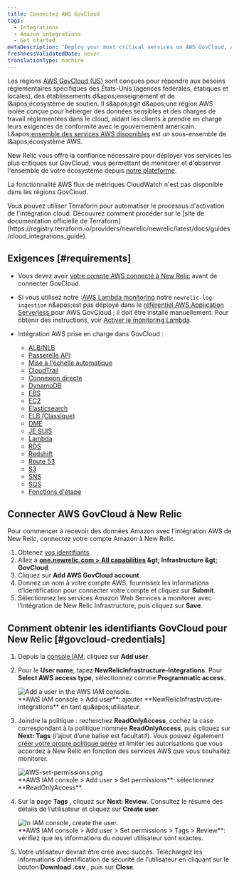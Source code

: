 ```yaml
---
title: Connectez AWS GovCloud
tags:
  - Integrations
  - Amazon integrations
  - Get started
metaDescription: 'Deploy your most critical services on AWS GovCloud, and monitor your entire infrastructure with New Relic.'
freshnessValidatedDate: never
translationType: machine
---
```


Les régions [AWS GovCloud (US)](https://aws.amazon.com/govcloud-us/) sont conçues pour répondre aux besoins réglementaires spécifiques des États-Unis (agences fédérales, étatiques et locales), des établissements d&amp;apos;enseignement et de l&amp;apos;écosystème de soutien. Il s&amp;apos;agit d&amp;apos;une région AWS isolée conçue pour héberger des données sensibles et des charges de travail réglementées dans le cloud, aidant les clients à prendre en charge leurs exigences de conformité avec le gouvernement américain. L&amp;apos;[ensemble des services AWS disponibles](https://aws.amazon.com/govcloud-us/details/) est un sous-ensemble de l&amp;apos;écosystème AWS.

New Relic vous offre la confiance nécessaire pour déployer vos services les plus critiques sur GovCloud, vous permettant de monitorer et d&apos;observer l&apos;ensemble de votre écosystème depuis [notre plateforme](/docs/new-relic-one/use-new-relic-one/get-started/introduction-new-relic-one).

La fonctionnalité AWS flux de métriques CloudWatch n&apos;est pas disponible dans les régions GovCloud.

<Callout variant="tip">
  Vous pouvez utiliser Terraform pour automatiser le processus d&apos;activation de l&apos;intégration cloud. Découvrez comment procéder sur le [site de documentation officielle de Terraform](https://registry.terraform.io/providers/newrelic/newrelic/latest/docs/guides/cloud_integrations_guide).
</Callout>

## Exigences [#requirements]

* Vous devez avoir [votre compte AWS connecté à New Relic](/docs/integrations/amazon-integrations/get-started/connect-aws-infrastructure) avant de connecter GovCloud.

* Si vous utilisez notre :[AWS Lambda monitoring](/docs/serverless-function-monitoring/aws-lambda-monitoring/get-started/introduction-new-relic-monitoring-aws-lambda) notre `newrelic-log-ingestion` n&amp;apos;est pas déployé dans le [référentiel AWS Application Serverless ](https://aws.amazon.com/serverless/serverlessrepo/)pour AWS GovCloud ; il doit être installé manuellement. Pour obtenir des instructions, voir [Activer le monitoring Lambda](/docs/serverless-function-monitoring/aws-lambda-monitoring/get-started/enable-new-relic-monitoring-aws-lambda#connect-aws).

* Intégration AWS prise en charge dans GovCloud :

  * [ALB/NLB](/docs/integrations/amazon-integrations/aws-integrations-list/aws-albnlb-monitoring-integration)
  * [Passerelle API](/docs/integrations/amazon-integrations/aws-integrations-list/aws-api-gateway-monitoring-integration)
  * [Mise à l&apos;échelle automatique](/docs/integrations/amazon-integrations/aws-integrations-list/aws-auto-scaling-monitoring-integration)
  * [CloudTrail](/docs/integrations/amazon-integrations/aws-integrations-list/aws-cloudtrail-monitoring-integration)
  * [Connexion directe](/docs/integrations/amazon-integrations/aws-integrations-list/aws-direct-connect-monitoring-integration)
  * [DynamoDB](/docs/integrations/amazon-integrations/aws-integrations-list/aws-dynamodb-monitoring-integration)
  * [EBS](/docs/integrations/amazon-integrations/aws-integrations-list/aws-ebs-monitoring-integration)
  * [EC2](/docs/integrations/amazon-integrations/aws-integrations-list/aws-ec2-monitoring-integration)
  * [Elasticsearch](/docs/integrations/amazon-integrations/aws-integrations-list/aws-elasticsearch-monitoring-integration)
  * [ELB (Classique)](/docs/integrations/amazon-integrations/aws-integrations-list/aws-elb-classic-monitoring-integration)
  * [DME](/docs/integrations/amazon-integrations/aws-integrations-list/aws-emr-monitoring-integration)
  * [JE SUIS](/docs/integrations/amazon-integrations/aws-integrations-list/aws-iam-monitoring-integration)
  * [Lambda](/docs/integrations/amazon-integrations/aws-integrations-list/aws-lambda-monitoring-integration)
  * [RDS](/docs/integrations/amazon-integrations/aws-integrations-list/aws-rds-monitoring-integration)
  * [Redshift](/docs/integrations/amazon-integrations/aws-integrations-list/aws-redshift-integration)
  * [Route 53](/docs/integrations/amazon-integrations/aws-integrations-list/aws-route-53-monitoring-integration)
  * [S3](/docs/integrations/amazon-integrations/aws-integrations-list/aws-s3-monitoring-integration)
  * [SNS](/docs/integrations/amazon-integrations/aws-integrations-list/aws-sns-monitoring-integration)
  * [SQS](/docs/integrations/amazon-integrations/aws-integrations-list/aws-sqs-monitoring-integration)
  * [Fonctions d&apos;étape](/docs/integrations/amazon-integrations/aws-integrations-list/aws-step-functions-monitoring-integration)

## Connecter AWS GovCloud à New Relic

Pour commencer à recevoir des données Amazon avec l&apos;intégration AWS de New Relic, connectez votre compte Amazon à New Relic.

1. Obtenez [vos identifiants](#govcloud-credentials).
2. Allez à <DNT>**[one.newrelic.com &gt; All capabilities](https://one.newrelic.com/all-capabilities) &amp;gt; Infrastructure &amp;gt; GovCloud**</DNT>.
3. Cliquez sur <DNT>**Add AWS GovCloud account**</DNT>.
4. Donnez un nom à votre compte AWS, fournissez les informations d’identification pour connecter votre compte et cliquez sur <DNT>**Submit**</DNT>.
5. Sélectionnez les services Amazon Web Services à monitorer avec l’intégration de New Relic Infrastructure, puis cliquez sur <DNT>**Save**</DNT>.

## Comment obtenir les identifiants GovCloud pour New Relic [#govcloud-credentials]

1. Depuis la [console IAM](https://console.amazonaws-us-gov.com/iam/home#/users), cliquez sur <DNT>**Add user**</DNT>.

2. Pour le <DNT>**User name**</DNT>, tapez <DNT>**NewRelicInfrastructure-Integrations**</DNT>. Pour <DNT>**Select AWS access type**</DNT>, sélectionnez comme <DNT>**Programmatic access**</DNT>.

   <img title="AWS-add-user.png" alt="Add a user in the AWS IAM console." src="/images/infrastructure_screenshot-crop_aws-add-user.webp" />

   <figcaption>
     <DNT>**AWS IAM console &gt; Add user**</DNT>: ajouter <DNT>**NewRelicInfrastructure-Integrations**</DNT> en tant qu&amp;apos;utilisateur.
   </figcaption>

3. Joindre la politique : recherchez <DNT>**ReadOnlyAccess**</DNT>, cochez la case correspondant à la politique nommée <DNT>**ReadOnlyAccess**</DNT>, puis cliquez sur <DNT>**Next: Tags**</DNT> (l’ajout d’une balise est facultatif). Vous pouvez également [créer votre propre politique gérée](/docs/integrations/amazon-integrations/getting-started/integrations-managed-policies) et limiter les autorisations que vous accordez à New Relic en fonction des services AWS que vous souhaitez monitorer.

   <img title="AWS-set-permissions.png" alt="AWS-set-permissions.png" src="/images/infrastructure_screenshot-crop_aws-set-permissions.webp" />

   <figcaption>
     <DNT>**AWS IAM console &gt; Add user &gt; Set permissions**</DNT>: sélectionnez <DNT>**ReadOnlyAccess**</DNT>.
   </figcaption>

4. Sur la page <DNT>**Tags**</DNT> , cliquez sur <DNT>**Next: Review**</DNT>. Consultez le résumé des détails de l’utilisateur et cliquez sur <DNT>**Create user**</DNT>.

   <img title="AWS-create-user.png" alt="In IAM console, create the user." src="/images/infrastructure_screenshot-crop_aws-create-user.webp" />

   <figcaption>
     <DNT>**AWS IAM console &gt; Add user &gt; Set permissions &gt; Tags &gt; Review**</DNT>: vérifiez que les informations du nouvel utilisateur sont exactes.
   </figcaption>

5. Votre utilisateur devrait être créé avec succès. Téléchargez les informations d’identification de sécurité de l’utilisateur en cliquant sur le bouton <DNT>**Download .csv**</DNT> , puis sur <DNT>**Close**</DNT>.